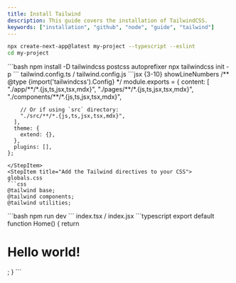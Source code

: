 ```yaml
---
title: Install Tailwind
description: This guide covers the installation of TailwindCSS.
keywords: ["installation", "github", "node", "guide", "tailwind"]
---
```


<Step>
<StepItem title="Create a new project">

  ```bash
  npx create-next-app@latest my-project --typescript --eslint
  cd my-project
  ```

</StepItem>
<StepItem title="Install TailwindCSS">
  ```bash
  npm install -D tailwindcss postcss autoprefixer
  npx tailwindcss init -p
  ```

</StepItem>
<StepItem title="Configure your template paths">
  tailwind.config.ts / tailwind.config.js
  ```jsx {3-10} showLineNumbers
    /** @type {import('tailwindcss').Config} */
    module.exports = {
      content: [
        "./app/**/*.{js,ts,jsx,tsx,mdx}",
        "./pages/**/*.{js,ts,jsx,tsx,mdx}",
        "./components/**/*.{js,ts,jsx,tsx,mdx}",

        // Or if using `src` directory:
        "./src/**/*.{js,ts,jsx,tsx,mdx}",
      ],
      theme: {
        extend: {},
      },
      plugins: [],
    };
  ```
</StepItem>
<StepItem title="Add the Tailwind directives to your CSS">
  globals.css
  ```css
  @tailwind base;
  @tailwind components;
  @tailwind utilities;
  ```
</StepItem>
<StepItem title="Start your build process">
  ```bash
  npm run dev
  ```
</StepItem>
<StepItem title="Start using Tailwind">
index.tsx / index.jsx
  ```typescript
  export default function Home() {
    return <h1 className="text-3xl font-bold underline">Hello world!</h1>;
  }
  ```
</StepItem>
</Step>